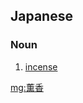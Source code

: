 ==Japanese==
{{ja-kanjitab|くん|こう|yomi=o}}

===Noun===
{{ja-noun|くんこう}}

# [[incense]] {{gloss|A perfume often used in the rites of various religions}}

[[mg:薫香]]